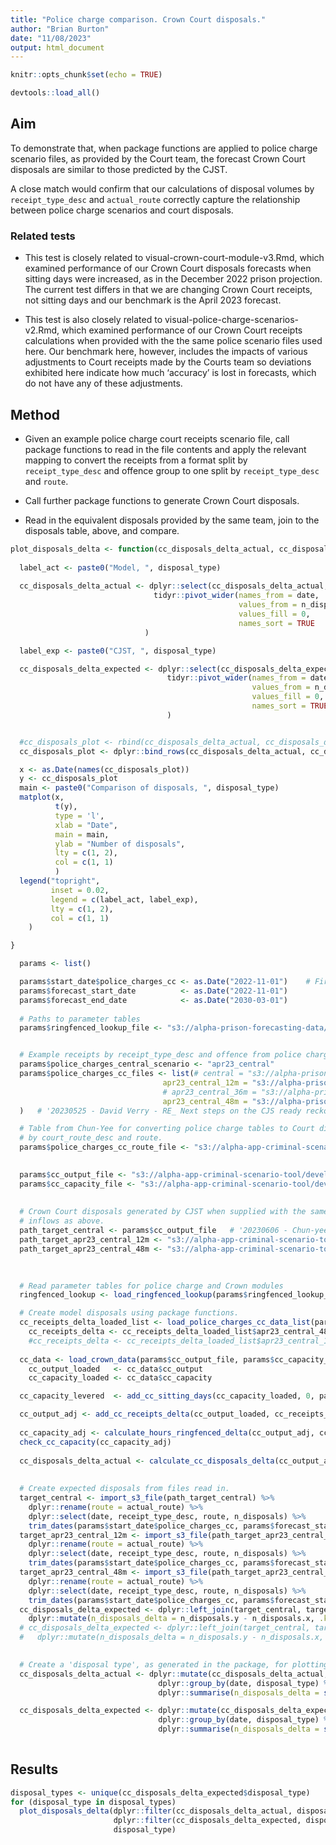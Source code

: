 ```yaml
---
title: "Police charge comparison. Crown Court disposals."
author: "Brian Burton"
date: "11/08/2023"
output: html_document
---
```


```r
knitr::opts_chunk$set(echo = TRUE)

devtools::load_all()
```

## Aim

To demonstrate that, when package functions are applied to police charge
scenario files, as provided by the Court team, the forecast Crown Court
disposals are similar to those predicted by the CJST.

A close match would confirm that our calculations of disposal volumes by
`receipt_type_desc` and `actual_route` correctly capture the relationship
between police charge scenarios and court disposals.

### Related tests

* This test is closely related to visual-crown-court-module-v3.Rmd, which
examined performance of our Crown Court disposals forecasts when sitting days
were increased, as in the December 2022 prison projection. The current test
differs in that we are changing Crown Court receipts, not sitting days and our
benchmark is the April 2023 forecast.

* This test is also closely related to visual-police-charge-scenarios-v2.Rmd,
which examined performance of our Crown Court receipts calculations when
provided with the the same police scenario files used here. Our benchmark here,
however, includes the impacts of various adjustments to Court receipts made by
the Courts team so deviations exhibited here indicate how much 'accuracy' is
lost in forecasts, which do not have any of these adjustments.


## Method

* Given an example police charge court receipts scenario file, call package
  functions to read in the file contents and apply the
  relevant mapping to convert the receipts from a format split by
  `receipt_type_desc` and offence group to one split by `receipt_type_desc` and
  `route`.

* Call further package functions to generate Crown Court disposals.
  
* Read in the equivalent disposals provided by the same team, join to the
  disposals table, above, and compare.
  

```r

plot_disposals_delta <- function(cc_disposals_delta_actual, cc_disposals_delta_expected, disposal_type) {
  
  label_act <- paste0("Model, ", disposal_type)
  
  cc_disposals_delta_actual <- dplyr::select(cc_disposals_delta_actual, date, n_disposals_delta) %>%
                                tidyr::pivot_wider(names_from = date,
                                                   values_from = n_disposals_delta,
                                                   values_fill = 0,
                                                   names_sort = TRUE
                              )

  label_exp <- paste0("CJST, ", disposal_type)

  cc_disposals_delta_expected <- dplyr::select(cc_disposals_delta_expected, date, n_disposals_delta) %>%
                                   tidyr::pivot_wider(names_from = date,
                                                      values_from = n_disposals_delta,
                                                      values_fill = 0,
                                                      names_sort = TRUE
                                   )


  #cc_disposals_plot <- rbind(cc_disposals_delta_actual, cc_disposals_delta_expected)
  cc_disposals_plot <- dplyr::bind_rows(cc_disposals_delta_actual, cc_disposals_delta_expected)

  x <- as.Date(names(cc_disposals_plot))
  y <- cc_disposals_plot
  main <- paste0("Comparison of disposals, ", disposal_type)
  matplot(x,
          t(y),
          type = 'l',
          xlab = "Date",
          main = main,
          ylab = "Number of disposals",
          lty = c(1, 2),
          col = c(1, 1)
          )
  legend("topright",
         inset = 0.02,
         legend = c(label_act, label_exp),
         lty = c(1, 2),
         col = c(1, 1)
    )

}

```

```r

  params <- list()

  params$start_date$police_charges_cc <- as.Date("2022-11-01")    # First month of the forecast. Used for verifying inputs.
  params$forecast_start_date          <- as.Date("2022-11-01")
  params$forecast_end_date            <- as.Date("2030-03-01")
  
  # Paths to parameter tables
  params$ringfenced_lookup_file <- "s3://alpha-prison-forecasting-data/prisons-ready-reckoner/prisonsreadyreckoner/test-files/test-ringfenced-lookup-2.0.0.csv"


  # Example receipts by receipt_type_desc and offence from police charge scenarios.
  params$police_charges_central_scenario <- "apr23_central"
  params$police_charges_cc_files <- list(# central = "s3://alpha-prison-forecasting-data/prisons-ready-reckoner/prisonsreadyreckoner/test-files/test-police-demand-scenarios/April23_mid_pandemic_real_for_ready_reckoner.csv", # Records the total number of Crown Court receipts used as a baseline in the April 2023 projections. Includes background values from various sources, and an increase in charge numbers over a 24-month period.
                                  apr23_central_12m = "s3://alpha-prison-forecasting-data/prisons-ready-reckoner/prisonsreadyreckoner/test-files/test-police-demand-scenarios/April23_mid_pandemic_real_12m_ramp_for_ready_reckoner.csv", # Records how Crown Court receipts would change if police charge numbers were increased over a 12-month period instead of over a 24-month period. Records differences relative to the values in April23_mid_pandemic_real_for_ready_reckoner.csv.
                                  # apr23_central_36m = "s3://alpha-prison-forecasting-data/prisons-ready-reckoner/prisonsreadyreckoner/test-files/test-police-demand-scenarios/April23_mid_pandemic_real_36m_ramp_for_ready_reckoner.csv", # Records how Crown Court receipts would change if police charge numbers were increased over a 36-month period instead of over a 24-month period. Records differences relative to the values in April23_mid_pandemic_real_for_ready_reckoner.csv.
                                  apr23_central_48m = "s3://alpha-prison-forecasting-data/prisons-ready-reckoner/prisonsreadyreckoner/test-files/test-police-demand-scenarios/April23_mid_pandemic_real_48m_ramp_for_ready_reckoner.csv" # Records how Crown Court receipts would change if police charge numbers were increased over a 48-month period instead of over a 24-month period. Records differences relative to the values in April23_mid_pandemic_real_for_ready_reckoner.csv.
  )   # '20230525 - David Verry - RE_ Next steps on the CJS ready reckoner.eml'

  # Table from Chun-Yee for converting police charge tables to Court disposals
  # by court_route_desc and route.
  params$police_charges_cc_route_file <- "s3://alpha-app-criminal-scenario-tool/developmentFolder/Dev_apr23_v1/crown_court_modelling/ccs_snapshot_20230125_jan23version/routes.csv"   # '20230518 - Chun-yee Cheng - cjst pre-covid route distribution.msg'  

  
  params$cc_output_file <- "s3://alpha-app-criminal-scenario-tool/developmentFolder/Dev_apr23_v1/model_outputs/sensitivity_baseline_230412_0819/crown-output-apr23_s4.csv"   # '20230502 - Chun-yee Cheng - RE_ Testing our assumptions with a second Crown Court scenario_.msg'
  params$cc_capacity_file <- "s3://alpha-app-criminal-scenario-tool/developmentFolder/Dev_apr23_v1/model_outputs/sensitivity_baseline_230412_0819/sd_htpsd_adjusted_apr23_s4.csv"   # '20230502 - Chun-yee Cheng - RE_ Testing our assumptions with a second Crown Court scenario_.msg'
  
  
  # Crown Court disposals generated by CJST when supplied with the same
  # inflows as above.
  path_target_central <- params$cc_output_file   # '20230606 - Chun-yee Cheng - RE_ QA of ready reckoner Crown receipt calculations.msg'
  path_target_apr23_central_12m <- "s3://alpha-app-criminal-scenario-tool/developmentFolder/Dev_apr23_v1/model_outputs/sensitivity_RR_receipts_ramp_12m_230531_1101/crown-output-apr23_s4.csv"   # '20230606 - Chun-yee Cheng - RE_ QA of ready reckoner Crown receipt calculations.msg'
  path_target_apr23_central_48m <- "s3://alpha-app-criminal-scenario-tool/developmentFolder/Dev_apr23_v1/model_outputs/sensitivity_RR_receipts_ramp_48m_230531_1101/crown-output-apr23_s4.csv"   # '20230606 - Chun-yee Cheng - RE_ QA of ready reckoner Crown receipt calculations.msg'

 
  
  # Read parameter tables for police charge and Crown modules
  ringfenced_lookup <- load_ringfenced_lookup(params$ringfenced_lookup_file)

  # Create model disposals using package functions.
  cc_receipts_delta_loaded_list <- load_police_charges_cc_data_list(params$police_charges_cc_route_file, params$police_charges_cc_files, params$police_charges_central_scenario, ringfenced_lookup, params$start_date$police_charges_cc, params$forecast_start_date, params$forecast_end_date)
    cc_receipts_delta <- cc_receipts_delta_loaded_list$apr23_central_48m
    #cc_receipts_delta <- cc_receipts_delta_loaded_list$apr23_central_12m
    
  cc_data <- load_crown_data(params$cc_output_file, params$cc_capacity_file, ringfenced_lookup, params$start_date$police_charges_cc, params$forecast_start_date, params$forecast_end_date)
    cc_output_loaded   <- cc_data$cc_output
    cc_capacity_loaded <- cc_data$cc_capacity

  cc_capacity_levered  <- add_cc_sitting_days(cc_capacity_loaded, 0, params$forecast_start_date)

  cc_output_adj <- add_cc_receipts_delta(cc_output_loaded, cc_receipts_delta)
  
  cc_capacity_adj <- calculate_hours_ringfenced_delta(cc_output_adj, cc_capacity_levered)
  check_cc_capacity(cc_capacity_adj)
  
  cc_disposals_delta_actual <- calculate_cc_disposals_delta(cc_output_adj, cc_capacity_adj)
    
    
  # Create expected disposals from files read in.
  target_central <- import_s3_file(path_target_central) %>%
    dplyr::rename(route = actual_route) %>%
    dplyr::select(date, receipt_type_desc, route, n_disposals) %>%
    trim_dates(params$start_date$police_charges_cc, params$forecast_start_date, params$forecast_end_date)
  target_apr23_central_12m <- import_s3_file(path_target_apr23_central_12m) %>%
    dplyr::rename(route = actual_route) %>%
    dplyr::select(date, receipt_type_desc, route, n_disposals) %>%
    trim_dates(params$start_date$police_charges_cc, params$forecast_start_date, params$forecast_end_date)
  target_apr23_central_48m <- import_s3_file(path_target_apr23_central_48m) %>%
    dplyr::rename(route = actual_route) %>%
    dplyr::select(date, receipt_type_desc, route, n_disposals) %>%
    trim_dates(params$start_date$police_charges_cc, params$forecast_start_date, params$forecast_end_date)
  cc_disposals_delta_expected <- dplyr::left_join(target_central, target_apr23_central_48m, by = c("date", "receipt_type_desc", "route")) %>%
    dplyr::mutate(n_disposals_delta = n_disposals.y - n_disposals.x, .keep = "unused")
  # cc_disposals_delta_expected <- dplyr::left_join(target_central, target_apr23_central_12m, by = c("date", "receipt_type_desc", "route")) %>%
  #   dplyr::mutate(n_disposals_delta = n_disposals.y - n_disposals.x, .keep = "unused")

  
  # Create a 'disposal type', as generated in the package, for plotting
  cc_disposals_delta_actual <- dplyr::mutate(cc_disposals_delta_actual, disposal_type = paste0("cc_", route)) %>%
                                 dplyr::group_by(date, disposal_type) %>%
                                 dplyr::summarise(n_disposals_delta = sum(n_disposals_delta, na.rm = TRUE), .groups = "drop")

  cc_disposals_delta_expected <- dplyr::mutate(cc_disposals_delta_expected, disposal_type = paste0("cc_", route)) %>%
                                 dplyr::group_by(date, disposal_type) %>%
                                 dplyr::summarise(n_disposals_delta = sum(n_disposals_delta, na.rm = TRUE), .groups = "drop")
  

```


<!--```{r}

print(min(cc_disposals_delta_actual$date))
print(min(cc_disposals_delta_expected$date))
print(max(cc_disposals_delta_actual$date))
print(max(cc_disposals_delta_expected$date))

``` -->

## Results

```r

disposal_types <- unique(cc_disposals_delta_expected$disposal_type)
for (disposal_type in disposal_types)
  plot_disposals_delta(dplyr::filter(cc_disposals_delta_actual, disposal_type == !!disposal_type),
                       dplyr::filter(cc_disposals_delta_expected, disposal_type == !!disposal_type),
                       disposal_type)

```



